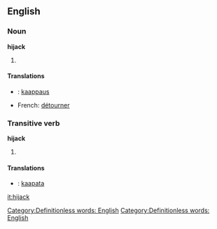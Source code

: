 ==English==
===Noun===
'''hijack'''
#{{stub}} [[Category:Definitionless words: English]]

====Translations====
*{{fi}}: [[kaappaus]]
*French: [[détourner]]

===Transitive verb===
'''hijack'''
#{{stub}} [[Category:Definitionless words: English]]

====Translations====
*{{fi}}: [[kaapata]]

[[it:hijack]]